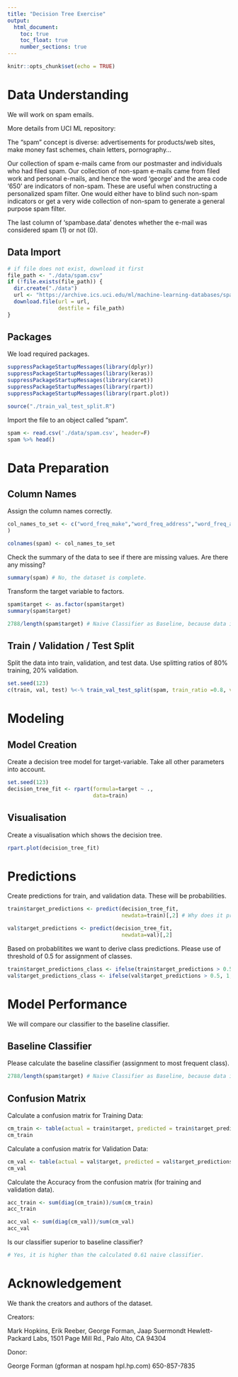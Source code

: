 ---
title: "Decision Tree Exercise"
output: 
  html_document:
    toc: true
    toc_float: true
    number_sections: true
---

```{r setup, include=FALSE}
knitr::opts_chunk$set(echo = TRUE)
```

# Data Understanding

We will work on spam emails.

More details from UCI ML repository:

The "spam" concept is diverse: advertisements for products/web sites, make money fast schemes, chain letters, pornography... 

Our collection of spam e-mails came from our postmaster and individuals who had filed spam. Our collection of non-spam e-mails came from filed work and personal e-mails, and hence the word 'george' and the area code '650' are indicators of non-spam. These are useful when constructing a personalized spam filter. One would either have to blind such non-spam indicators or get a very wide collection of non-spam to generate a general purpose spam filter. 

The last column of 'spambase.data' denotes whether the e-mail was considered spam (1) or not (0).

## Data Import

```{r}
# if file does not exist, download it first
file_path <- "./data/spam.csv"
if (!file.exists(file_path)) {
  dir.create("./data")
  url <- "https://archive.ics.uci.edu/ml/machine-learning-databases/spambase/spambase.data"
  download.file(url = url, 
                destfile = file_path)
}
```


## Packages

We load required packages.

```{r}
suppressPackageStartupMessages(library(dplyr))
suppressPackageStartupMessages(library(keras))
suppressPackageStartupMessages(library(caret))
suppressPackageStartupMessages(library(rpart))
suppressPackageStartupMessages(library(rpart.plot))

source("./train_val_test_split.R")
```


Import the file to an object called "spam".

```{r}
spam <- read.csv('./data/spam.csv', header=F)
spam %>% head()
```


# Data Preparation



## Column Names

Assign the column names correctly.

```{r}
col_names_to_set <- c("word_freq_make","word_freq_address","word_freq_all","word_freq_3d","word_freq_our","word_freq_over","word_freq_remove","word_freq_internet","word_freq_order","word_freq_mail","word_freq_receive","word_freq_will","word_freq_people","word_freq_report","word_freq_addresses","word_freq_free","word_freq_business","word_freq_email","word_freq_you","word_freq_credit","word_freq_your","word_freq_font","word_freq_000","word_freq_money","word_freq_hp","word_freq_hpl","word_freq_george","word_freq_650","word_freq_lab","word_freq_labs","word_freq_telnet","word_freq_857","word_freq_data","word_freq_415","word_freq_85","word_freq_technology","word_freq_1999","word_freq_parts","word_freq_pm","word_freq_direct","word_freq_cs","word_freq_meeting","word_freq_original","word_freq_project","word_freq_re","word_freq_edu","word_freq_table","word_freq_conference","char_freq_;","char_freq_(","char_freq_[","char_freq_!","char_freq_$","char_freq_#","capital_run_length_average","capital_run_length_longest","capital_run_length_total", "target" 
)

colnames(spam) <- col_names_to_set
```

Check the summary of the data to see if there are missing values. Are there any missing?

```{r}
summary(spam) # No, the dataset is complete.
```

Transform the target variable to factors.

```{r}
spam$target <- as.factor(spam$target)
summary(spam$target)
```
```{r}
2788/length(spam$target) # Naive Classifier as Baseline, because data is not balanced.
```


## Train / Validation / Test Split

Split the data into train, validation, and test data. Use splitting ratios of 80% training, 20% validation.

```{r}
set.seed(123)
c(train, val, test) %<-% train_val_test_split(spam, train_ratio =0.8, val_ratio = 0.2, test_ratio = 0)
```


# Modeling 

## Model Creation

Create a decision tree model for target-variable. Take all other parameters into account.

```{r}
set.seed(123)
decision_tree_fit <- rpart(formula=target ~ ., 
                           data=train)
```

## Visualisation

Create a visualisation which shows the decision tree.

```{r}
rpart.plot(decision_tree_fit)
```

# Predictions

Create predictions for train, and validation data. These will be probabilities.

```{r}
train$target_predictions <- predict(decision_tree_fit, 
                                    newdata=train)[,2] # Why does it produce double the length when we don't put []?

val$target_predictions <- predict(decision_tree_fit, 
                                    newdata=val)[,2]

```

Based on probablitites we want to derive class predictions. Please use of threshold of 0.5 for assignment of classes.

```{r}
train$target_predictions_class <- ifelse(train$target_predictions > 0.5, 1, 0)
val$target_predictions_class <- ifelse(val$target_predictions > 0.5, 1, 0)
```

# Model Performance

We will compare our classifier to the baseline classifier.

## Baseline Classifier

Please calculate the baseline classifier (assignment to most frequent class).

```{r}
2788/length(spam$target) # Naive Classifier as Baseline, because data is not balanced.
```

## Confusion Matrix

Calculate a confusion matrix for Training Data:

```{r}
cm_train <- table(actual = train$target, predicted = train$target_predictions_class)
cm_train
```

Calculate a confusion matrix for Validation Data:

```{r}
cm_val <- table(actual = val$target, predicted = val$target_predictions_class)
cm_val
```

Calculate the Accuracy from the confusion matrix (for training and validation data).

```{r}
acc_train <- sum(diag(cm_train))/sum(cm_train)
acc_train

acc_val <- sum(diag(cm_val))/sum(cm_val)
acc_val
```

Is our classifier superior to baseline classifier?

```{r}
# Yes, it is higher than the calculated 0.61 naive classifier.
```

# Acknowledgement

We thank the creators and authors of the dataset.

Creators: 

Mark Hopkins, Erik Reeber, George Forman, Jaap Suermondt 
Hewlett-Packard Labs, 1501 Page Mill Rd., Palo Alto, CA 94304 

Donor: 

George Forman (gforman at nospam hpl.hp.com) 650-857-7835

